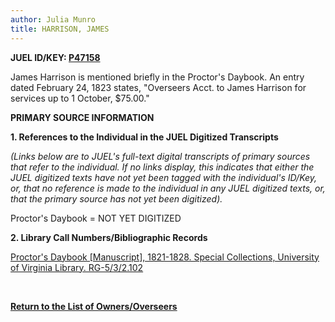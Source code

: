 ```yaml
---
author: Julia Munro
title: HARRISON, JAMES
---
```

**JUEL ID/KEY: [P47158](http://juel.iath.virginia.edu/public_person?person=47158 "P47158")[  
](http://juel.iath.virginia.edu/public_person?person=47002 "P47002")**

James Harrison is mentioned briefly in the Proctor's Daybook. An entry dated February 24, 1823 states, "Overseers Acct. to James Harrison for services up to 1 October, $75.00."

**PRIMARY SOURCE INFORMATION** 

**1\. References to the Individual in the JUEL Digitized Transcripts**

_(Links below are to JUEL's full-text digital transcripts of primary sources that refer to the individual. If no links display, this indicates that either the JUEL digitized texts have not yet been tagged with the individual's ID/Key, or, that no reference is made to the individual in any JUEL digitized texts, or, that the primary source has not yet been digitized)._   

Proctor's Daybook = NOT YET DIGITIZED 

**2\. Library Call Numbers/Bibliographic Records**

[](http://search.lib.virginia.edu/catalog/u6371432)[Proctor's Daybook \[Manuscript\], 1821-1828. Special Collections, University of Virginia Library. RG-5/3/2.102](http://search.lib.virginia.edu/catalog/u6607353 "Proctor's Daybook")

 [](http://search.lib.virginia.edu/catalog/u6371432)

**[Return to the List of Owners/Overseers](http://juel.iath.virginia.edu/node/415 "Return to the List of Owners/Overseers")**